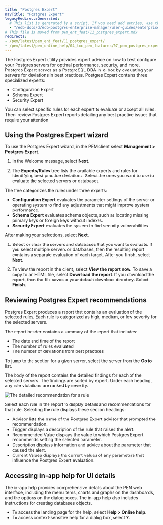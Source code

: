 ```yaml
---
title: "Postgres Expert"
navTitle: "Postgres Expert"
legacyRedirectsGenerated:
  # This list is generated by a script. If you need add entries, use the `legacyRedirects` key.
  - "/edb-docs/d/edb-postgres-enterprise-manager/user-guides/enterprise-features-guide/8.0/postgres_expert.html"
# This file is moved from pem_ent_feat/11_postgres_expert.mdx
redirects:
- /pem/latest/pem_ent_feat/11_postgres_expert/
- /pem/latest/pem_online_help/04_toc_pem_features/07_pem_postgres_expert/
---
```


The Postgres Expert utility provides expert advice on how to best configure your Postgres servers for optimal performance, security, and more. Postgres Expert serves as a PostgreSQL DBA-in-a-box by evaluating your servers for deviations in best practices. Postgres Expert contains three specialized experts:

-   Configuration Expert
-   Schema Expert
-   Security Expert

You can select specific rules for each expert to evaluate or accept all rules. Then, review Postgres Expert reports detailing any best practice issues that require your attention.

## Using the Postgres Expert wizard

To use the Postgres Expert wizard, in the PEM client select **Management > Postgres Expert**. 

1.  In the Welcome message, select **Next**.

1.  The **Experts/Rules** tree lists the available experts and rules for identifying best practice deviations. Select the ones you want to use to evaluate the selected servers or databases. 

  The tree categorizes the rules under three experts:

  -   **Configuration Expert** evaluates the parameter settings of the server or operating system to find any adjustments that might improve system performance.
  -   **Schema Expert** evaluates schema objects, such as locating missing primary keys or foreign keys without indexes.
  -   **Security Expert** evaluates the system to find security vulnerabilities.

  After making your selections, select **Next**.

1.  Select or clear the servers and databases that you want to evaluate. If you select multiple servers or databases, then the resulting report contains a separate evaluation of each target. After you finish, select **Next**.

1.  To view the report in the client, select **View the report now**. To save a copy to an HTML file, select **Download the report**. If you download the report, then the file saves to your default download directory. Select **Finish**. 

## Reviewing Postgres Expert recommendations

Postgres Expert produces a report that contains an evaluation of the selected rules. Each rule is categorized as high, medium, or low severity for the selected servers.

The report header contains a summary of the report that includes:

- The date and time of the report
- The number of rules evaluated
- The number of deviations from best practices

To jump to the section for a given server, select the server from the **Go to** list.

The body of the report contains the detailed findings for each of the selected servers. The findings are sorted by expert. Under each heading, any rule violations are ranked by severity.

![The detailed recommendation for a rule](../images/pe_param_value.png)

Select each rule in the report to display details and recommendations for that rule. Selecting the rule displays these section headings:

-   Advisor lists the name of the Postgres Expert advisor that prompted the recommendation.
-   Trigger displays a description of the rule that raised the alert.
-   Recommended Value displays the value to which Postgres Expert recommends setting the selected parameter.
-   Description displays information and advice about the parameter that caused the alert.
-   Current Values displays the current values of any parameters that influence the Postgres Expert evaluation.

## Accessing in-app help for UI details

The in-app help provides comprehensive details about the PEM web interface, including the menu items, charts and graphs on the dashboards, and the options on the dialog boxes. The in-app help also includes instructions for creating databases objects.

- To access the landing page for the help, select **Help > Online help**. 
- To access context-sensitive help for a dialog box, select **?**.
